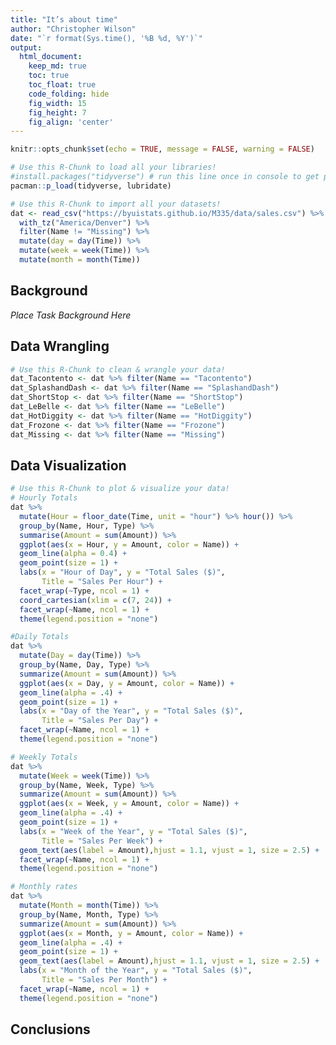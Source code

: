 ```yaml
---
title: "It’s about time"
author: "Christopher Wilson"
date: "`r format(Sys.time(), '%B %d, %Y')`"
output:
  html_document:  
    keep_md: true
    toc: true
    toc_float: true
    code_folding: hide
    fig_width: 15
    fig_height: 7
    fig_align: 'center'
---
```


```r
knitr::opts_chunk$set(echo = TRUE, message = FALSE, warning = FALSE)
```

```r
# Use this R-Chunk to load all your libraries!
#install.packages("tidyverse") # run this line once in console to get package
pacman::p_load(tidyverse, lubridate)

```

```r
# Use this R-Chunk to import all your datasets!
dat <- read_csv("https://byuistats.github.io/M335/data/sales.csv") %>% 
  with_tz("America/Denver") %>%
  filter(Name != "Missing") %>% 
  mutate(day = day(Time)) %>% 
  mutate(week = week(Time)) %>% 
  mutate(month = month(Time))

```

## Background

_Place Task Background Here_

## Data Wrangling

```r
# Use this R-Chunk to clean & wrangle your data!
dat_Tacontento <- dat %>% filter(Name == "Tacontento")
dat_SplashandDash <- dat %>% filter(Name == "SplashandDash")
dat_ShortStop <- dat %>% filter(Name == "ShortStop")
dat_LeBelle <- dat %>% filter(Name == "LeBelle")
dat_HotDiggity <- dat %>% filter(Name == "HotDiggity")
dat_Frozone <- dat %>% filter(Name == "Frozone")
dat_Missing <- dat %>% filter(Name == "Missing")

```

## Data Visualization

```r
# Use this R-Chunk to plot & visualize your data!
# Hourly Totals
dat %>% 
  mutate(Hour = floor_date(Time, unit = "hour") %>% hour()) %>% 
  group_by(Name, Hour, Type) %>% 
  summarise(Amount = sum(Amount)) %>% 
  ggplot(aes(x = Hour, y = Amount, color = Name)) +
  geom_line(alpha = 0.4) +
  geom_point(size = 1) +
  labs(x = "Hour of Day", y = "Total Sales ($)",
       Title = "Sales Per Hour") +
  facet_wrap(~Type, ncol = 1) +
  coord_cartesian(xlim = c(7, 24)) +
  facet_wrap(~Name, ncol = 1) +
  theme(legend.position = "none")

#Daily Totals
dat %>% 
  mutate(Day = day(Time)) %>% 
  group_by(Name, Day, Type) %>% 
  summarize(Amount = sum(Amount)) %>% 
  ggplot(aes(x = Day, y = Amount, color = Name)) +
  geom_line(alpha = .4) +
  geom_point(size = 1) +
  labs(x = "Day of the Year", y = "Total Sales ($)",
       Title = "Sales Per Day") +
  facet_wrap(~Name, ncol = 1) +
  theme(legend.position = "none")

# Weekly Totals
dat %>% 
  mutate(Week = week(Time)) %>% 
  group_by(Name, Week, Type) %>% 
  summarize(Amount = sum(Amount)) %>% 
  ggplot(aes(x = Week, y = Amount, color = Name)) +
  geom_line(alpha = .4) +
  geom_point(size = 1) +
  labs(x = "Week of the Year", y = "Total Sales ($)",
       Title = "Sales Per Week") +
  geom_text(aes(label = Amount),hjust = 1.1, vjust = 1, size = 2.5) +
  facet_wrap(~Name, ncol = 1) +
  theme(legend.position = "none")

# Monthly rates
dat %>% 
  mutate(Month = month(Time)) %>% 
  group_by(Name, Month, Type) %>% 
  summarize(Amount = sum(Amount)) %>% 
  ggplot(aes(x = Month, y = Amount, color = Name)) +
  geom_line(alpha = .4) +
  geom_point(size = 1) +
  geom_text(aes(label = Amount),hjust = 1.1, vjust = 1, size = 2.5) +
  labs(x = "Month of the Year", y = "Total Sales ($)",
       Title = "Sales Per Month") +
  facet_wrap(~Name, ncol = 1) +
  theme(legend.position = "none")

```

## Conclusions
